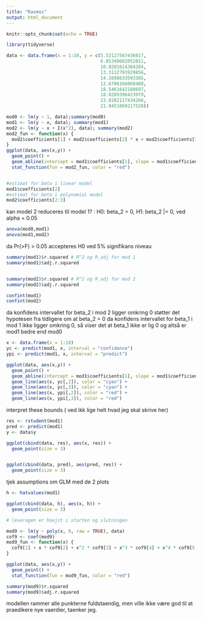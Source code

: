 ```yaml
---
title: "Rasmus"
output: html_document
---
```


```r
knitr::opts_chunk$set(echo = TRUE)

library(tidyverse)

```


```r
data <- data.frame(x = 1:10, y = c(5.52127567436017,
                                   6.85340682052011,
                                   10.0201614384284,
                                   13.3112793929856,
                                   14.2698633593385,
                                   12.6786166068488,
                                   18.5461642188697,
                                   18.0289396423979,
                                   23.0282117434266,
                                   21.8451069217528))

mod0 <- lm(y ~ 1, data);summary(mod0)
mod1 <- lm(y ~ x, data); summary(mod1)
mod2 <- lm(y ~ x + I(x^2), data); summary(mod2)
mod2_fun <- function(x) {
  mod2$coefficients[1] + mod2$coefficients[2] * x + mod2$coefficients[3] * x^2
}
ggplot(data, aes(x,y)) +
  geom_point() +
  geom_abline(intercept = mod1$coefficients[1], slope = mod1$coefficients[2], color = "blue") +
  stat_function(fun = mod2_fun, color = "red")


#estimat for beta i linear model
mod1$coefficients[2]
#estimat for beta i polynomial model
mod2$coefficients[2:3]
```

kan model 2 reduceres til model 1? : H0: beta_2 = 0, H1: beta_2 |= 0, ved alpha = 0.05

```r
anova(mod0,mod1)
anova(mod1,mod2)
```


da Pr(>F) > 0.05 accepteres H0 ved 5% signifikans niveau


```r
summary(mod1)$r.squared # R^2 og R_adj for mod 1
summary(mod1)$adj.r.squared


summary(mod2)$r.squared # R^2 og R_adj for mod 2
summary(mod2)$adj.r.squared

confint(mod1)
confint(mod2)
```


da konfidens intervallet for beta_2 i mod 2 ligger omkring 0 støtter det hypotesen fra tidligere om at beta_2 = 0
da konfidens intervallet for beta_1 i mod 1 ikke ligger omkring 0, så viser det at beta_1 ikke er lig 0 og altså er mod1 bedre end mod0

```r
x <- data.frame(x = 1:10)
yc <- predict(mod1, x, interval = "confidence")
ypi <- predict(mod1, x, interval = "predict")

ggplot(data, aes(x,y)) +
  geom_point() +
  geom_abline(intercept = mod1$coefficients[1], slope = mod1$coefficients[2], color = "blue") +
  geom_line(aes(x, yc[,2]), color = "cyan") +
  geom_line(aes(x, yc[,3]), color = "cyan") +
  geom_line(aes(x, ypi[,2]), color = "red") +
  geom_line(aes(x, ypi[,3]), color = "red")
```

interpret these bounds ( ved ikk lige helt hvad jeg skal skrive her)

```r
res <- rstudent(mod1)
pred <- predict(mod1)
y <- data$y

ggplot(cbind(data, res), aes(x, res)) +
  geom_point(size = 3)


ggplot(cbind(data, pred), aes(pred, res)) +
  geom_point(size = 3)

```

tjek assumptions om GLM med de 2 plots

```r
h <- hatvalues(mod1)

ggplot(cbind(data, h), aes(x, h)) + 
  geom_point(size = 3)

# leveragen er hoejst i starten og slutningen

mod9 <- lm(y ~ poly(x, 9, raw = TRUE), data)
cof9 <- coef(mod9)
mod9_fun <- function(x) {
  cof9[1] + x * cof9[2] + x^2 * cof9[3] + x^3 * cof9[4] + x^4 * cof9[5] + x^5 * cof9[6]+   x^6 * cof9[7] + x^7 * cof9[8] + x^8 * cof9[9] + x^9 * cof9[10]
}

ggplot(data, aes(x,y)) +
  geom_point() +
  stat_function(fun = mod9_fun, color = "red")

summary(mod9)$r.squared
summary(mod9)$adj.r.squared
```


modellen rammer alle punkterne fuldstaendig, men ville ikke være god til at praedikere nye vaerdier, taenker jeg.




